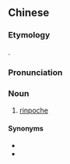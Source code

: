 ==Chinese==
{{zh-forms|gloss=-}}
{{wikipedia|lang=zh}}

===Etymology===
{{bor|zh|bo|རིན་པོ་ཆེ}}.

===Pronunciation===
{{zh-pron
|m=rénbōqiè
|cat=n
}}

===Noun===
{{zh-noun}}

# {{lb|zh|Buddhism}} [[rinpoche]]

====Synonyms====
* {{zh-l|寧波車}}
* {{zh-l|仁寶哲}}